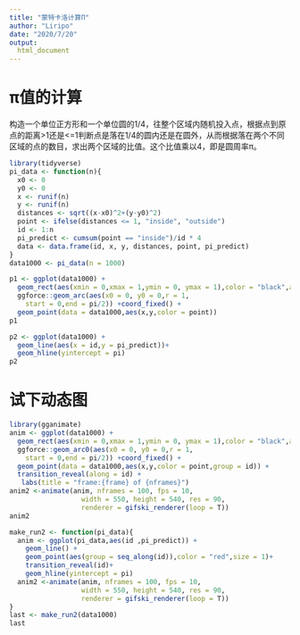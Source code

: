 ```yaml
---
title: "蒙特卡洛计算Π"
author: "Liripo"
date: "2020/7/20"
output: 
  html_document
---
```


# π值的计算

构造一个单位正方形和一个单位圆的1/4，往整个区域内随机投入点，根据点到原点的距离>1还是<=1判断点是落在1/4的圆内还是在圆外，从而根据落在两个不同区域的点的数目，求出两个区域的比值。这个比值乘以4，即是圆周率π。

```r
library(tidyverse)
pi_data <- function(n){
  x0 <- 0
  y0 <- 0
  x <- runif(n)
  y <- runif(n)
  distances <- sqrt((x-x0)^2+(y-y0)^2)
  point <- ifelse(distances <= 1, "inside", "outside")
  id <- 1:n
  pi_predict <- cumsum(point == "inside")/id * 4
  data <- data.frame(id, x, y, distances, point, pi_predict)
}
data1000 <- pi_data(n = 1000)
```

```r
p1 <- ggplot(data1000) + 
  geom_rect(aes(xmin = 0,xmax = 1,ymin = 0, ymax = 1),color = "black",alpha = 0) +
  ggforce::geom_arc(aes(x0 = 0, y0 = 0,r = 1,
    start = 0,end = pi/2)) +coord_fixed() +
  geom_point(data = data1000,aes(x,y,color = point))
p1
```
```r
p2 <- ggplot(data1000) +
  geom_line(aes(x = id,y = pi_predict))+
  geom_hline(yintercept = pi)
p2
```

# 试下动态图

```r
library(gganimate)
anim <- ggplot(data1000) + 
  geom_rect(aes(xmin = 0,xmax = 1,ymin = 0, ymax = 1),color = "black",alpha = 0) +
  ggforce::geom_arc0(aes(x0 = 0, y0 = 0,r = 1,
    start = 0,end = pi/2)) +coord_fixed() +
  geom_point(data = data1000,aes(x,y,color = point,group = id)) +
  transition_reveal(along = id) +
   labs(title = "frame:{frame} of {nframes}")
anim2 <-animate(anim, nframes = 100, fps = 10,
                  width = 550, height = 540, res = 90,
                  renderer = gifski_renderer(loop = T))
anim2
```

```r
make_run2 <- function(pi_data){
  anim <- ggplot(pi_data,aes(id ,pi_predict)) +
    geom_line() +
    geom_point(aes(group = seq_along(id)),color = "red",size = 1)+
    transition_reveal(id)+
    geom_hline(yintercept = pi)
  anim2 <-animate(anim, nframes = 100, fps = 10,
                  width = 550, height = 540, res = 90,
                  renderer = gifski_renderer(loop = T))
}
last <- make_run2(data1000)
last
```